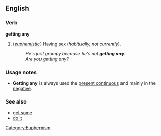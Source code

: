 ==English==
===Verb===
'''getting any'''

#(''[[euphemistic]]'') Having [[sex]] (''habitually, not currently'').
#:''He's just grumpy because he's not '''getting any'''.''
#:''Are you getting any?''

===Usage notes===
*'''Getting any''' is always used the [[present continuous]] and mainly in the [[negative]].

===See also===
*[[get some]]
*[[do it]]

[[Category:Euphemism]]